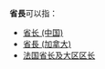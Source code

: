 '''省長'''可以指：
* [[省长_(中国)|省长 (中国)]]
* [[省長_(加拿大)|省長 (加拿大)]]
* [[法国省长及大区区长|法国省长及大区区长]]

{{dab|cat=二字消歧義}}